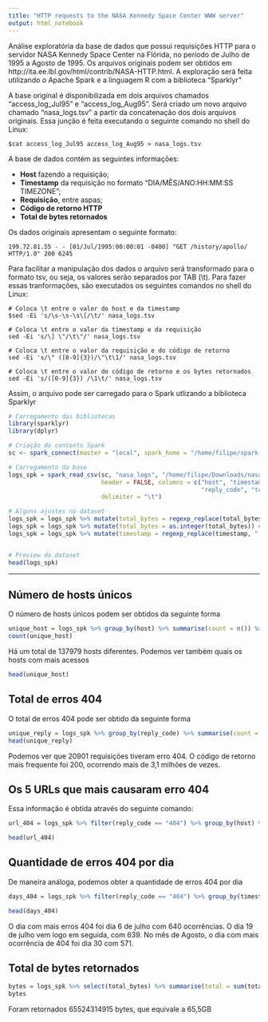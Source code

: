 ```yaml
---
title: "HTTP requests to the NASA Kennedy Space Center WWW server"
output: html_notebook
---
```


Análise exploratória da base de dados que possui requisições HTTP para o servidor NASA Kennedy Space Center na Flórida, no período de Julho de 1995 a Agosto de 1995. Os arquivos originais podem ser obtidos em http://ita.ee.lbl.gov/html/contrib/NASA-HTTP.html. A exploração será feita utilizando o Apache Spark e a linguagem R com a biblioteca "Sparklyr"

A base original é disponibilizada em dois arquivos chamados "access_log_Jul95" e "access_log_Aug95". Será criado um novo arquivo chamado "nasa_logs.tsv" a partir da concatenação dos dois arquivos originais. Essa junção é feita executando o seguinte comando no shell do Linux:

```
$cat access_log_Jul95 access_log_Aug95 > nasa_logs.tsv
```

A base de dados contém as seguintes informações:

* **Host** fazendo a requisição;
* **Timestamp** da requisição no formato "DIA/MÊS/ANO:HH:MM:SS TIMEZONE";
* **Requisição**, entre aspas;
* **Código de retorno HTTP**
* **Total de bytes retornados**

Os dados originais apresentam o seguinte formato:
```
199.72.81.55 - - [01/Jul/1995:00:00:01 -0400] "GET /history/apollo/ HTTP/1.0" 200 6245
```
Para facilitar a manipulação dos dados o arquivo será transformado para o formato tsv, ou seja, os valores serão separados por TAB (\\t). Para fazer essas tranformações, são executados os seguintes comandos no shell do Linux:

```
# Coloca \t entre o valor do host e da timestamp
$sed -Ei 's/\s-\s-\s\[/\t/' nasa_logs.tsv

# Coloca \t entre o valor da timestamp e da requisição
sed -Ei 's/\] \"/\t\"/' nasa_logs.tsv

# Coloca \t entre o valor da requisição e do código de retorno
sed -Ei 's/\" ([0-9]{3})/\"\t\1/' nasa_logs.tsv 

# Coloca \t entre o valor do código de retorno e os bytes retornados
sed -Ei 's/([0-9]{3}) /\1\t/' nasa_logs.tsv

```

Assim, o arquivo pode ser carregado para o Spark utlizando a biblioteca Sparklyr


```r
# Carregamento das bibliotecas
library(sparklyr)
library(dplyr)

# Criação do contexto Spark
sc <- spark_connect(master = "local", spark_home = "/home/filipe/spark-2.3.1-bin-hadoop2.7/")

# Carregamento da base
logs_spk = spark_read_csv(sc, "nasa_logs", "/home/filipe/Downloads/nasa_logs.tsv", 
                          header = FALSE, columns = c("host", "timestamp", "request", 
                                                      "reply_code", "total_bytes"),
                          delimiter = "\t")

# Alguns ajustes no dataset
logs_spk = logs_spk %>% mutate(total_bytes = regexp_replace(total_bytes, "-", "0")) # troca traços no total de bytes pelo número 0
logs_spk = logs_spk %>% mutate(total_bytes = as.integer(total_bytes)) # Converte o total de bytes para inteiro
logs_spk = logs_spk %>% mutate(timestamp = regexp_replace(timestamp, ":.*", "")) # Retira as informações de hora da timestamp


# Preview do dataset
head(logs_spk)
```

----------------
## Número de hosts únicos

O número de hosts únicos podem ser obtidos da seguinte forma
```r
unique_host = logs_spk %>% group_by(host) %>% summarise(count = n()) %>%  arrange(desc(count))
count(unique_host)
```

Há um total de 137979 hosts diferentes. Podemos ver também quais os hosts com mais acessos

```r
head(unique_host)
```

## Total de erros 404

O total de erros 404 pode ser obtido da seguinte forma

```r
unique_reply = logs_spk %>% group_by(reply_code) %>% summarise(count = n()) %>%  arrange(desc(count))
head(unique_reply)
```

Podemos ver que 20901 requisições tiveram erro 404. O código de retorno mais frequente foi 200, ocorrendo mais de 3,1 milhões de vezes.

## Os 5 URLs que mais causaram erro 404

Essa informação é obtida através do seguinte comando:

```r
url_404 = logs_spk %>% filter(reply_code == "404") %>% group_by(host) %>% summarise(count = n()) %>%  arrange(desc(count))

head(url_404)
```


## Quantidade de erros 404 por dia

De maneira análoga, podemos obter a quantidade de erros 404 por dia

```r
days_404 = logs_spk %>% filter(reply_code == "404") %>% group_by(timestamp) %>% summarise(count = n()) %>%  arrange(desc(count))

head(days_404)
```

O dia com mais erros 404 foi dia 6 de julho com 640 ocorrências. O dia 19 de julho vem logo em seguida, com 639. No mês de Agosto, o dia com mais ocorrência de 404 foi dia 30 com 571.

## Total de bytes retornados

```r
bytes = logs_spk %>% select(total_bytes) %>% summarise(total = sum(total_bytes))
bytes
```

Foram retornados 65524314915 bytes, que equivale a 65,5GB